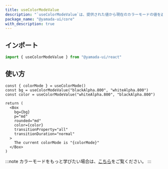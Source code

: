 ```yaml
---
title: useColorModeValue
description: "`useColorModeValue`は、提供された値から現在のカラーモードの値を返すカスタムフックです。"
package_name: "@yamada-ui/core"
with_description: true
---
```


## インポート

```ts
import { useColorModeValue } from "@yamada-ui/react"
```

## 使い方

```tsx functional=true
const { colorMode } = useColorMode()
const bg = useColorModeValue("blackAlpha.800", "whiteAlpha.800")
const color = useColorModeValue("whiteAlpha.800", "blackAlpha.800")

return (
  <Box
    bg={bg}
    p="md"
    rounded="md"
    color={color}
    transitionProperty="all"
    transitionDuration="normal"
  >
    The current colorMode is "{colorMode}"
  </Box>
)
```

:::note
カラーモードをもっと学びたい場合は、[こちら](/styled-system/color-mode)をご覧ください。
:::
